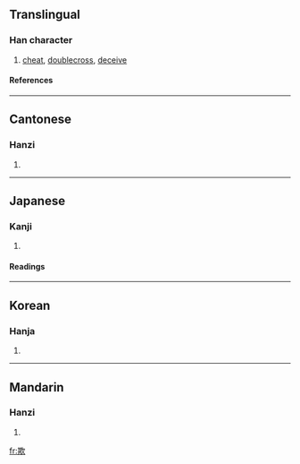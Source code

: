 ==Translingual==
===Han character===
{{Han char|rn=76|rad=欠|as=08|sn=12|four=4788<sub>2</sub>|canj=廿金弓人 (TCNO)}}
# [[cheat]], [[doublecross]], [[deceive]]
====References====
{{Han ref|kx=0568.140|dkj=16097|dj=0956.260|hdz=32142.030|uh=6B3A|ud=27450|bh=B4DB|bd=46299}}

----
==Cantonese==
===Hanzi===
{{yue-hanzi|jyut=|y=hei1}}
# {{defn|Cantonese}}

----
==Japanese==
===Kanji===
{{ja-kanji|grade=c|rs=欠08}}
# {{defn|Japanese}} 
====Readings====
{{ja-readings|on=[[ぎ]] (gi), [[き]] (ki)|kun=[[あざむく]] (azamuku)}}

----
==Korean==
===Hanja===
{{ko-hanja|hangeul=기|eumhun=|rv=gi|mr=ki|y=ki}}
# {{defn|Korean}}

----
==Mandarin==
===Hanzi===
{{cmn-hanzi|pin=[[chuā]] (chua1), [[qī]] (qi1), [[xū]] (xu1)|wg=ch'ua<sup>1</sup>, ch'i<sup>1</sup>, hsü<sup>1</sup>}}
# {{defn|Mandarin}}

[[fr:欺]]
